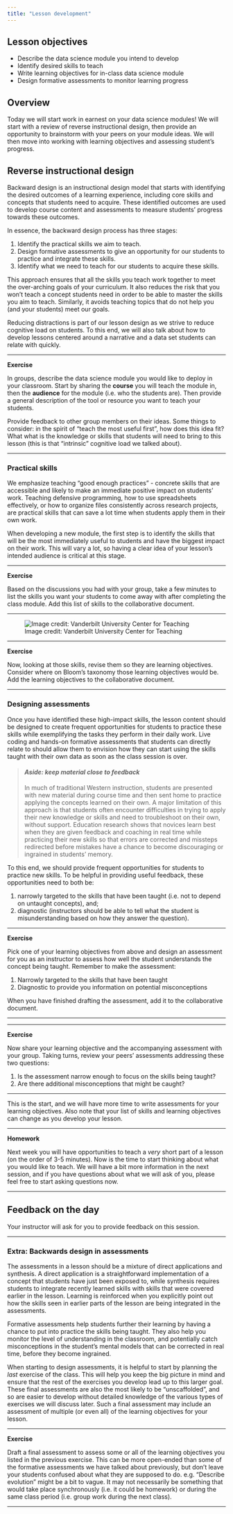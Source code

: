 ```yaml
---
title: "Lesson development"
---
```


## Lesson objectives

+ Describe the data science module you intend to develop
+ Identify desired skills to teach
+ Write learning objectives for in-class data science module
+ Design formative assessments to monitor learning progress

## Overview

Today we will start work in earnest on your data science modules! We will start
with a review of reverse instructional design, then provide an opportunity to 
brainstorm with your peers on your module ideas. We will then move into working 
with learning objectives and assessing student's progress.

## Reverse instructional design

Backward design is an instructional design model that starts with identifying 
the desired outcomes of a learning experience, including core skills and 
concepts that students need to acquire. These identified outcomes are used to 
develop course content and assessments to measure students' progress towards 
these outcomes.

In essence, the backward design process has three stages:

1. Identify the practical skills we aim to teach.
2. Design formative assessments to give an opportunity for our students to 
practice and integrate these skills.
3. Identify what we need to teach for our students to acquire these skills.

This approach ensures that all the skills you teach work together to meet the 
over-arching goals of your curriculum. It also reduces the risk that you won't 
teach a concept students need in order to be able to master the skills you aim 
to teach. Similarly, it avoids teaching topics that do not help you (and your 
students) meet our goals.

Reducing distractions is part of our lesson design as we strive to reduce 
cognitive load on students. To this end, we will also talk about how to develop 
lessons centered around a narrative and a data set students can relate with 
quickly.

***

**Exercise**

In groups, describe the data science module you would like to deploy in your 
classroom. Start by sharing the **course** you will teach the module in, then 
the **audience** for the module (i.e. who the students are). Then provide a 
general description of the tool or resource you want to teach your students.

Provide feedback to other group members on their ideas. Some things to 
consider: in the spirit of "teach the most useful first", how does this idea 
fit? What what is the knowledge or skills that students will need to bring to 
this lesson (this is that "intrinsic" cognitive load we talked about).

***

### Practical skills

We emphasize teaching "good enough practices" - concrete skills that are 
accessible and likely to make an immediate positive impact on students' work. 
Teaching defensive programming, how to use spreadsheets effectively, or how to 
organize files consistently across research projects, are practical skills that 
can save a lot time when students apply them in their own work.

When developing a new module, the first step is to identify the skills that 
will be the most immediately useful to students and have the biggest impact on 
their work. This will vary a lot, so having a clear idea of your lesson's 
intended audience is critical at this stage.

***

**Exercise**

Based on the discussions you had with your group, take a few minutes to list 
the skills you want your students to come away with after completing the class 
module. Add this list of skills to the collaborative document.

***

![Image credit: Vanderbilt University Center for Teaching](images/blooms.png)

***

**Exercise**

Now, looking at those skills, revise them so they are learning objectives. 
Consider where on Bloom's taxonomy those learning objectives would be. Add the 
learning objectives to the collaborative document.

***

### Designing assessments

Once you have identified these high-impact skills, the lesson content should be 
designed to create frequent opportunities for students to practice these skills 
while exemplifying the tasks they perform in their daily work. Live coding and 
hands-on formative assessments that students can directly relate to should 
allow them to envision how they can start using the skills taught with their 
own data as soon as the class session is over.

> #### _Aside: keep material close to feedback_
In much of traditional Western instruction, students are presented with new 
material during course time and then sent home to practice applying the 
concepts learned on their own. A major limitation of this approach is that 
students often encounter difficulties in trying to apply their new knowledge or 
skills and need to troubleshoot on their own, without support. Education 
research shows that novices learn best when they are given feedback and 
coaching in real time while practicing their new skills so that errors are 
corrected and missteps redirected before mistakes have a chance to become 
discouraging or ingrained in students' memory.

To this end, we should provide frequent opportunities for students to practice 
new skills. To be helpful in providing useful feedback, these opportunities 
need to both be:

1. narrowly targeted to the skills that have been taught (i.e. not to depend on 
untaught concepts), and;
2. diagnostic (instructors should be able to tell what the student is 
misunderstanding based on how they answer the question).

***

**Exercise**

Pick one of your learning objectives from above and design an assessment for 
you as an instructor to assess how well the student understands the concept 
being taught. Remember to make the assessment:

1. Narrowly targeted to the skills that have been taught
2. Diagnostic to provide you information on potential misconceptions

When you have finished drafting the assessment, add it to the collaborative 
document.

***

***

**Exercise**

Now share your learning objective and the accompanying assessment with your 
group. Taking turns, review your peers' assessments addressing these two 
questions:

1. Is the assessment narrow enough to focus on the skills being taught?
2. Are there additional misconceptions that might be caught?

***

This is the start, and we will have more time to write assessments for your 
learning objectives. Also note that your list of skills and learning objectives 
can change as you develop your lesson.

***

**Homework**

Next week you will have opportunities to teach a _very_ short part of a lesson 
(on the order of 3-5 minutes). Now is the time to start thinking about what you 
would like to teach. We will have a bit more information in the next session, 
and if you have questions about what we will ask of you, please feel free to 
start asking questions now.

***

## Feedback on the day

Your instructor will ask for you to provide feedback on this session.

***

### Extra: Backwards design in assessments

The assessments in a lesson should be a mixture of direct applications and 
synthesis. A direct application is a straightforward implementation of a 
concept that students have just been exposed to, while synthesis requires 
students to integrate recently learned skills with skills that were covered 
earlier in the lesson. Learning is reinforced when you explicitly point out how 
the skills seen in earlier parts of the lesson are being integrated in the 
assessments.

Formative assessments help students further their learning by having a chance 
to put into practice the skills being taught. They also help you monitor the 
level of understanding in the classroom, and potentially catch misconceptions 
in the student's mental models that can be corrected in real time, before they 
become ingrained.

When starting to design assessments, it is helpful to start by planning the 
_last_ exercise of the class. This will help you keep the big picture in mind 
and ensure that the rest of the exercises you develop lead up to this 
larger goal. These final assessments are also the most likely to be 
"unscaffolded", and so are easier to develop without detailed knowledge of the 
various types of exercises we will discuss later. Such a final assessment may 
include an assessment of multiple (or even all) of the learning objectives for 
your lesson.

***

**Exercise**

Draft a final assessment to assess some or all of the learning objectives you 
listed in the previous exercise. This can be more open-ended than some of the 
formative assessments we have talked about previously, but don't leave your 
students confused about what they are supposed to do. e.g. "Describe evolution" 
might be a bit to vague. It may not necessarily be something that would take 
place synchronously (i.e. it could be homework) or during the same class period
(i.e. group work during the next class).

***